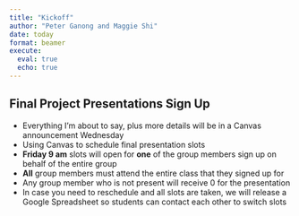 ```yaml
---
title: "Kickoff"
author: "Peter Ganong and Maggie Shi"
date: today
format: beamer   
execute:
  eval: true
  echo: true
---
```


## Final Project Presentations Sign Up

- Everything I'm about to say, plus more details will be in a Canvas announcement Wednesday
- Using Canvas to schedule final presentation slots
- **Friday 9 am** slots will open for **one** of the group members sign up on behalf of the entire group
- **All** group members must attend the entire class that they signed up for
- Any group member who is not present will receive 0 for the presentation
- In case you need to reschedule and all slots are taken, we will release a Google Spreadsheet so students can contact each other to switch slots



